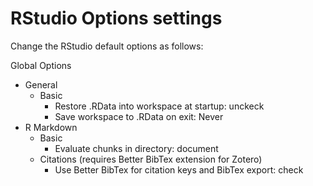 # RStudio Options settings {#sec:appA}

Change the RStudio default options as follows:

Global Options 
  
  - General
    - Basic
      - Restore .RData into workspace at startup: unckeck
      - Save workspace to .RData on exit: Never

  - R Markdown
    - Basic
      - Evaluate chunks in directory: document
    - Citations (requires Better BibTex extension for Zotero)
      - Use Better BibTex for citation keys and BibTex export: check
